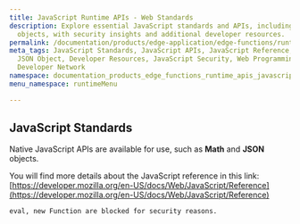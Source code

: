 ```yaml
---
title: JavaScript Runtime APIs - Web Standards
description: Explore essential JavaScript standards and APIs, including Math and JSON
  objects, with security insights and additional developer resources.
permalink: /documentation/products/edge-application/edge-functions/runtime-apis/javascript/web-standards/
meta_tags: JavaScript Standards, JavaScript APIs, JavaScript Reference, Math Object,
  JSON Object, Developer Resources, JavaScript Security, Web Programming, Mozilla
  Developer Network
namespace: documentation_products_edge_functions_runtime_apis_javascript_webstandards
menu_namespace: runtimeMenu

---
```


## JavaScript Standards

Native JavaScript APIs are available for use, such as **Math** and **JSON** objects.

You will find more details about the JavaScript reference in this link: [https://developer.mozilla.org/en-US/docs/Web/JavaScript/Reference](https://developer.mozilla.org/en-US/docs/Web/JavaScript/Reference)

    eval, new Function are blocked for security reasons.




